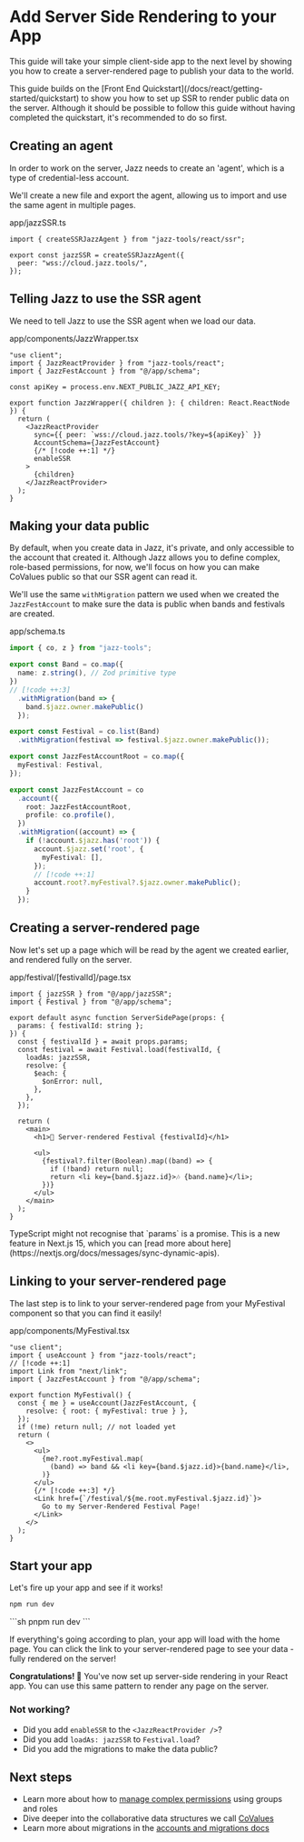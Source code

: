 
# Add Server Side Rendering to your App

This guide will take your simple client-side app to the next level by showing you how to create a server-rendered page to publish your data to the world.

<Alert variant="info" className="mt-4 flex gap-2 items-center">
  This guide builds on the [Front End Quickstart](/docs/react/getting-started/quickstart) to show you how to set up SSR to render public data on the server. Although it should be possible to follow this guide without having completed the quickstart, it's recommended to do so first.
</Alert>

## Creating an agent
In order to work on the server, Jazz needs to create an 'agent', which is a type of credential-less account.

We'll create a new file and export the agent, allowing us to import and use the same agent in multiple pages.

<FileName>app/jazzSSR.ts</FileName>
<CodeGroup className="mt-4 [&_span]:[tab-size:2]" preferWrap>
```tsx
import { createSSRJazzAgent } from "jazz-tools/react/ssr";

export const jazzSSR = createSSRJazzAgent({
  peer: "wss://cloud.jazz.tools/",
});
```
</CodeGroup>

## Telling Jazz to use the SSR agent

We need to tell Jazz to use the SSR agent when we load our data.

<FileName>app/components/JazzWrapper.tsx</FileName>
<CodeGroup className="mt-4 [&_span]:[tab-size:2]" preferWrap>
```tsx
"use client";
import { JazzReactProvider } from "jazz-tools/react";
import { JazzFestAccount } from "@/app/schema";

const apiKey = process.env.NEXT_PUBLIC_JAZZ_API_KEY;

export function JazzWrapper({ children }: { children: React.ReactNode }) {
  return (
    <JazzReactProvider
      sync={{ peer: `wss://cloud.jazz.tools/?key=${apiKey}` }}
      AccountSchema={JazzFestAccount}
      {/* [!code ++:1] */}
      enableSSR
    >
      {children}
    </JazzReactProvider>
  );
}
```
</CodeGroup>

## Making your data public

By default, when you create data in Jazz, it's private, and only accessible to the account that created it. Although Jazz allows you to define complex, role-based permissions, for now, we'll focus on how you can make CoValues public so that our SSR agent can read it.

We'll use the same `withMigration` pattern we used when we created the `JazzFestAccount` to make sure the data is public when bands and festivals are created.

<FileName>app/schema.ts</FileName>
<CodeGroup className="[&_span]:[tab-size:2]" preferWrap>
```ts
import { co, z } from "jazz-tools";

export const Band = co.map({
  name: z.string(), // Zod primitive type
})
// [!code ++:3]
  .withMigration(band => {
    band.$jazz.owner.makePublic()
  });

export const Festival = co.list(Band)
  .withMigration(festival => festival.$jazz.owner.makePublic());

export const JazzFestAccountRoot = co.map({
  myFestival: Festival,
});

export const JazzFestAccount = co
  .account({
    root: JazzFestAccountRoot,
    profile: co.profile(),
  })
  .withMigration((account) => {
    if (!account.$jazz.has('root')) {
      account.$jazz.set('root', {
        myFestival: [],
      });
      // [!code ++:1]
      account.root?.myFestival?.$jazz.owner.makePublic();
    }
  });
```
</CodeGroup>

## Creating a server-rendered page

Now let's set up a page which will be read by the agent we created earlier, and rendered fully on the server.

<FileName>app/festival/[festivalId]/page.tsx</FileName>
<CodeGroup className="mt-4 [&_span]:[tab-size:2]" preferWrap>
```tsx
import { jazzSSR } from "@/app/jazzSSR";
import { Festival } from "@/app/schema";

export default async function ServerSidePage(props: {
  params: { festivalId: string };
}) {
  const { festivalId } = await props.params;
  const festival = await Festival.load(festivalId, {
    loadAs: jazzSSR,
    resolve: {
      $each: {
        $onError: null,
      },
    },
  });
  
  return (
    <main>
      <h1>🎪 Server-rendered Festival {festivalId}</h1>

      <ul>
        {festival?.filter(Boolean).map((band) => {
          if (!band) return null;
          return <li key={band.$jazz.id}>🎶 {band.name}</li>;
        })}
      </ul>
    </main>
  );
}
```
</CodeGroup>

<Alert variant="info" className="mt-4">
  TypeScript might not recognise that `params` is a promise. This is a new feature in Next.js 15, which you can [read more about here](https://nextjs.org/docs/messages/sync-dynamic-apis).
</Alert>

## Linking to your server-rendered page

The last step is to link to your server-rendered page from your MyFestival component so that you can find it easily!

<FileName>app/components/MyFestival.tsx</FileName>
<CodeGroup className="[&_span]:[tab-size:2]" preferWrap>
```tsx
"use client";
import { useAccount } from "jazz-tools/react";
// [!code ++:1]
import Link from "next/link";
import { JazzFestAccount } from "@/app/schema";

export function MyFestival() {
  const { me } = useAccount(JazzFestAccount, {
    resolve: { root: { myFestival: true } },
  });
  if (!me) return null; // not loaded yet
  return (
    <>
      <ul>
        {me?.root.myFestival.map(
          (band) => band && <li key={band.$jazz.id}>{band.name}</li>,
        )}
      </ul>
      {/* [!code ++:3] */}
      <Link href={`/festival/${me.root.myFestival.$jazz.id}`}>
        Go to my Server-Rendered Festival Page!
      </Link>
    </>
  );
}
```
</CodeGroup>

## Start your app
Let's fire up your app and see if it works!
<TabbedCodeGroup default="pnpm" savedPreferenceKey="package-manager">
<TabbedCodeGroupItem label="npm">
```sh
npm run dev
```
</TabbedCodeGroupItem>
<TabbedCodeGroupItem label="pnpm">
```sh
pnpm run dev
```
</TabbedCodeGroupItem>
</TabbedCodeGroup>

If everything's going according to plan, your app will load with the home page. You can click the link to your server-rendered page to see your data - fully rendered on the server!

**Congratulations! 🎉** You've now set up server-side rendering in your React app. You can use this same pattern to render any page on the server. 

### Not working?
- Did you add `enableSSR` to the `<JazzReactProvider />`?
- Did you add `loadAs: jazzSSR` to `Festival.load`?
- Did you add the migrations to make the data public?

<StuckCTA />

## Next steps
- Learn more about how to [manage complex permissions](/docs/groups/intro) using groups and roles
- Dive deeper into the collaborative data structures we call [CoValues](/docs/schemas/covalues)
- Learn more about migrations in the [accounts and migrations docs](/docs/schemas/accounts-and-migrations)